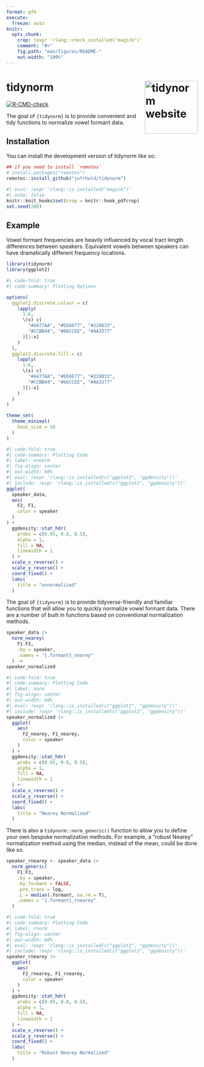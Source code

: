 ```yaml
---
format: gfm
execute:
  freeze: auto
knitr: 
  opts_chunk: 
    crop: !expr 'rlang::check_installed("magick")'
    comment: "#>"
    fig.path: "man/figures/README-"
    out.width: "100%"
---
```


<!-- README.md is generated from README.Rmd. Please edit that file -->

# tidynorm <a href="https://jofrhwld.github.io/tidynorm/"><img src="man/figures/logo.svg" alt="tidynorm website" align="right" height="139"/></a>

<!-- badges: start -->

[![R-CMD-check](https://github.com/JoFrhwld/tidynorm/actions/workflows/R-CMD-check.yaml/badge.svg)](https://github.com/JoFrhwld/tidynorm/actions/workflows/R-CMD-check.yaml)

<!-- badges: end -->

The goal of `{tidynorm}` is to provide convenient and tidy functions to normalize vowel formant data.

## Installation

You can install the development version of tidynorm like so:

``` r
## if you need to install `remotes`
# install.packages("remotes")
remotes::install_github("jofrhwld/tidynorm")
```

```r
#| eval: !expr 'rlang::is_installed("magick")'
#| echo: false
knitr::knit_hooks$set(crop = knitr::hook_pdfcrop)
set.seed(200)
```

## Example

Vowel formant frequencies are heavily influenced by vocal tract length differences between speakers.
Equivalent vowels between speakers can have dramatically different frequency locations.

```r
library(tidynorm)
library(ggplot2)
```

```r
#| code-fold: true
#| code-summary: Plotting Options

options(
  ggplot2.discrete.colour = c(
    lapply(
      1:6,
      \(x) c(
        "#4477AA", "#EE6677", "#228833",
        "#CCBB44", "#66CCEE", "#AA3377"
      )[1:x]
    )
  ),
  ggplot2.discrete.fill = c(
    lapply(
      1:6,
      \(x) c(
        "#4477AA", "#EE6677", "#228833",
        "#CCBB44", "#66CCEE", "#AA3377"
      )[1:x]
    )
  )
)

theme_set(
  theme_minimal(
    base_size = 16
  )
)
```

```r
#| code-fold: true
#| code-summary: Plotting Code
#| label: unnorm
#| fig-align: center
#| out-width: 80%
#| eval: !expr 'rlang::is_installed(c("ggplot2", "ggdensity"))'
#| include: !expr 'rlang::is_installed(c("ggplot2", "ggdensity"))'
ggplot(
  speaker_data,
  aes(
    F2, F1,
    color = speaker
  )
) +
  ggdensity::stat_hdr(
    probs = c(0.95, 0.8, 0.5),
    alpha = 1,
    fill = NA,
    linewidth = 1
  ) +
  scale_x_reverse() +
  scale_y_reverse() +
  coord_fixed() +
  labs(
    title = "unnormalized"
  )
```

The goal of `{tidynorm}` is to provide tidyverse-friendly and familiar functions that will allow you to quickly normalize vowel formant data.
There are a number of built in functions based on conventional normalization methods.

```r
speaker_data |>
  norm_nearey(
    F1:F3,
    .by = speaker,
    .names = "{.formant}_nearey"
  ) ->
speaker_normalized
```

```r
#| code-fold: true
#| code-summary: Plotting Code
#| label: norm
#| fig-align: center
#| out-width: 60%
#| eval: !expr 'rlang::is_installed(c("ggplot2", "ggdensity"))'
#| include: !expr 'rlang::is_installed(c("ggplot2", "ggdensity"))'
speaker_normalized |>
  ggplot(
    aes(
      F2_nearey, F1_nearey,
      color = speaker
    )
  ) +
  ggdensity::stat_hdr(
    probs = c(0.95, 0.8, 0.5),
    alpha = 1,
    fill = NA,
    linewidth = 1
  ) +
  scale_x_reverse() +
  scale_y_reverse() +
  coord_fixed() +
  labs(
    title = "Nearey Normalized"
  )
```

There is also a `tidynorm::norm_generic()` function to allow you to define your own bespoke normalization methods.
For example, a "robust Nearey" normalization method using the median, instead of the mean, could be done like so.

```r
speaker_rnearey <- speaker_data |>
  norm_generic(
    F1:F3,
    .by = speaker,
    .by_formant = FALSE,
    .pre_trans = log,
    .L = median(.formant, na.rm = T),
    .names = "{.formant}_rnearey"
  )
```

```r
#| code-fold: true
#| code-summary: Plotting Code
#| label: rnorm
#| fig-align: center
#| out-width: 60%
#| eval: !expr 'rlang::is_installed(c("ggplot2", "ggdensity"))'
#| include: !expr 'rlang::is_installed(c("ggplot2", "ggdensity"))'
speaker_rnearey |>
  ggplot(
    aes(
      F2_rnearey, F1_rnearey,
      color = speaker
    )
  ) +
  ggdensity::stat_hdr(
    probs = c(0.95, 0.8, 0.5),
    alpha = 1,
    fill = NA,
    linewidth = 1
  ) +
  scale_x_reverse() +
  scale_y_reverse() +
  coord_fixed() +
  labs(
    title = "Robust Nearey Normalized"
  )
```

